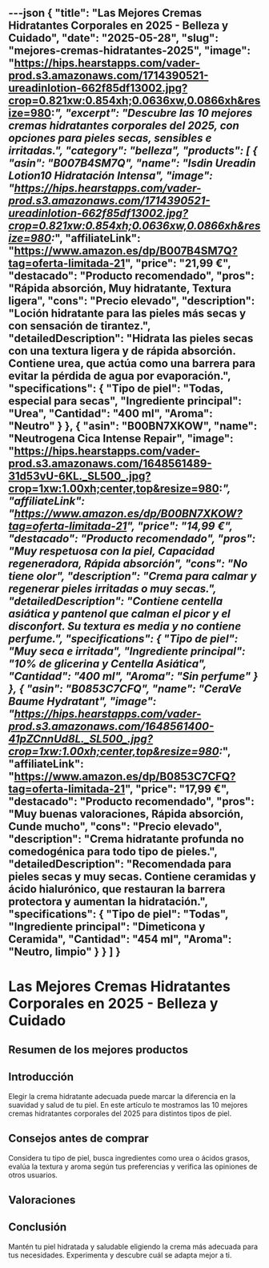 ---json
{
  "title": "Las Mejores Cremas Hidratantes Corporales en 2025 - Belleza y Cuidado",
  "date": "2025-05-28",
  "slug": "mejores-cremas-hidratantes-2025",
  "image": "https://hips.hearstapps.com/vader-prod.s3.amazonaws.com/1714390521-ureadinlotion-662f85df13002.jpg?crop=0.821xw:0.854xh;0.0636xw,0.0866xh&resize=980:*",
  "excerpt": "Descubre las 10 mejores cremas hidratantes corporales del 2025, con opciones para pieles secas, sensibles e irritadas.",
  "category": "belleza",
  "products": [
    {
      "asin": "B007B4SM7Q",
      "name": "Isdin Ureadin Lotion10 Hidratación Intensa",
      "image": "https://hips.hearstapps.com/vader-prod.s3.amazonaws.com/1714390521-ureadinlotion-662f85df13002.jpg?crop=0.821xw:0.854xh;0.0636xw,0.0866xh&resize=980:*",
      "affiliateLink": "https://www.amazon.es/dp/B007B4SM7Q?tag=oferta-limitada-21",
      "price": "21,99 €",
      "destacado": "Producto recomendado",
      "pros": "Rápida absorción, Muy hidratante, Textura ligera",
      "cons": "Precio elevado",
      "description": "Loción hidratante para las pieles más secas y con sensación de tirantez.",
      "detailedDescription": "Hidrata las pieles secas con una textura ligera y de rápida absorción. Contiene urea, que actúa como una barrera para evitar la pérdida de agua por evaporación.",
      "specifications": {
        "Tipo de piel": "Todas, especial para secas",
        "Ingrediente principal": "Urea",
        "Cantidad": "400 ml",
        "Aroma": "Neutro"
      }
    },
    {
      "asin": "B00BN7XKOW",
      "name": "Neutrogena Cica Intense Repair",
      "image": "https://hips.hearstapps.com/vader-prod.s3.amazonaws.com/1648561489-31d53vU-6KL._SL500_.jpg?crop=1xw:1.00xh;center,top&resize=980:*",
      "affiliateLink": "https://www.amazon.es/dp/B00BN7XKOW?tag=oferta-limitada-21",
      "price": "14,99 €",
      "destacado": "Producto recomendado",
      "pros": "Muy respetuosa con la piel, Capacidad regeneradora, Rápida absorción",
      "cons": "No tiene olor",
      "description": "Crema para calmar y regenerar pieles irritadas o muy secas.",
      "detailedDescription": "Contiene centella asiática y pantenol que calman el picor y el disconfort. Su textura es media y no contiene perfume.",
      "specifications": {
        "Tipo de piel": "Muy seca e irritada",
        "Ingrediente principal": "10% de glicerina y Centella Asiática",
        "Cantidad": "400 ml",
        "Aroma": "Sin perfume"
      }
    },
    {
      "asin": "B0853C7CFQ",
      "name": "CeraVe Baume Hydratant",
      "image": "https://hips.hearstapps.com/vader-prod.s3.amazonaws.com/1648561400-41pZCnnUd8L._SL500_.jpg?crop=1xw:1.00xh;center,top&resize=980:*",
      "affiliateLink": "https://www.amazon.es/dp/B0853C7CFQ?tag=oferta-limitada-21",
      "price": "17,99 €",
      "destacado": "Producto recomendado",
      "pros": "Muy buenas valoraciones, Rápida absorción, Cunde mucho",
      "cons": "Precio elevado",
      "description": "Crema hidratante profunda no comedogénica para todo tipo de pieles.",
      "detailedDescription": "Recomendada para pieles secas y muy secas. Contiene ceramidas y ácido hialurónico, que restauran la barrera protectora y aumentan la hidratación.",
      "specifications": {
        "Tipo de piel": "Todas",
        "Ingrediente principal": "Dimeticona y Ceramida",
        "Cantidad": "454 ml",
        "Aroma": "Neutro, limpio"
      }
    }
  ]
}
---


# Las Mejores Cremas Hidratantes Corporales en 2025 - Belleza y Cuidado

## Resumen de los mejores productos

<ProductRankingTable products={products} />

## Introducción

Elegir la crema hidratante adecuada puede marcar la diferencia en la suavidad y salud de tu piel. En este artículo te mostramos las 10 mejores cremas hidratantes corporales del 2025 para distintos tipos de piel.

## Consejos antes de comprar

Considera tu tipo de piel, busca ingredientes como urea o ácidos grasos, evalúa la textura y aroma según tus preferencias y verifica las opiniones de otros usuarios.

## Valoraciones

<ProductDetailCard product={products[0]} />

<ProductDetailCard product={products[1]} />

<ProductDetailCard product={products[2]} />

## Conclusión

Mantén tu piel hidratada y saludable eligiendo la crema más adecuada para tus necesidades. Experimenta y descubre cuál se adapta mejor a ti.
